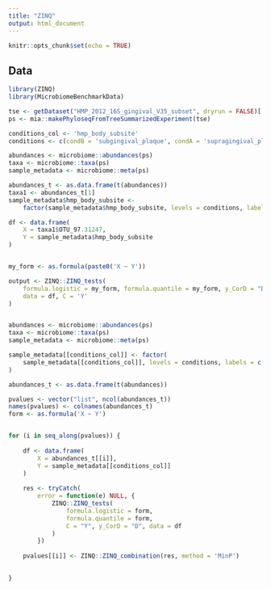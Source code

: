 ```yaml
---
title: "ZINQ"
output: html_document
---
```


```r
knitr::opts_chunk$set(echo = TRUE)
```

## Data

```r
library(ZINQ)
library(MicrobiomeBenchmarkData)
```

```r
tse <- getDataset("HMP_2012_16S_gingival_V35_subset", dryrun = FALSE)[[1]]
ps <- mia::makePhyloseqFromTreeSummarizedExperiment(tse)

conditions_col <- 'hmp_body_subsite'
conditions <- c(condB = 'subgingival_plaque', condA = 'supragingival_plaque')

```

```r
abundances <- microbiome::abundances(ps)
taxa <- microbiome::taxa(ps)
sample_metadata <- microbiome::meta(ps)
```


```r
abundances_t <- as.data.frame(t(abundances))
taxa1 <- abundances_t[1]
sample_metadata$hmp_body_subsite <- 
    factor(sample_metadata$hmp_body_subsite, levels = conditions, labels = c(0,1))
```

```r
df <- data.frame(
    X = taxa1$OTU_97.31247,
    Y = sample_metadata$hmp_body_subsite
)


my_form <- as.formula(paste0('X ~ Y'))

output <- ZINQ::ZINQ_tests(
    formula.logistic = my_form, formula.quantile = my_form, y_CorD = "D",
    data = df, C = 'Y'
)



```


```r
abundances <- microbiome::abundances(ps)
taxa <- microbiome::taxa(ps)
sample_metadata <- microbiome::meta(ps)

sample_metadata[[conditions_col]] <- factor(
    sample_metadata[[conditions_col]], levels = conditions, labels = c(0,1)
)

abundances_t <- as.data.frame(t(abundances))

pvalues <- vector("list", ncol(abundances_t))
names(pvalues) <- colnames(abundances_t)
form <- as.formula('X ~ Y')


for (i in seq_along(pvalues)) {
    
    df <- data.frame(
        X = abundances_t[[i]], 
        Y = sample_metadata[[conditions_col]]
    )
    
    res <- tryCatch(
        error = function(e) NULL, {
            ZINQ::ZINQ_tests(
                formula.logistic = form,
                formula.quantile = form,
                C = "Y", y_CorD = "D", data = df
            )
        })
    
    pvalues[[i]] <- ZINQ::ZINQ_combination(res, method = 'MinP') 

    
}


```



